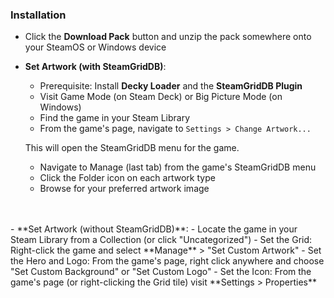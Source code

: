 ---
---


### Installation

- Click the **Download Pack** button and unzip the pack somewhere onto your SteamOS or Windows device

- **Set Artwork (with SteamGridDB)**:
   - Prerequisite: Install **Decky Loader** and the **SteamGridDB Plugin**
   - Visit Game Mode (on Steam Deck) or Big Picture Mode (on Windows)
   - Find the game in your Steam Library
   - From the game's page, navigate to `Settings > Change Artwork...`
   
   This will open the SteamGridDB menu for the game.
   - Navigate to Manage (last tab) from the game's SteamGridDB menu
   - Click the Folder icon on each artwork type
   - Browse for your preferred artwork image
<br />
<br />
- **Set Artwork (without SteamGridDB)**:
   - Locate the game in your Steam Library from a Collection (or click "Uncategorized")
   - Set the Grid: Right-click the game and select **Manage** > "Set Custom Artwork"
   - Set the Hero and Logo: From the game's page, right click anywhere and choose "Set Custom Background" or "Set Custom Logo"
   - Set the Icon: From the game's page (or right-clicking the Grid tile) visit **Settings > Properties**